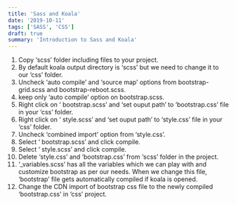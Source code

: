 ```yaml
---
title: 'Sass and Koala'
date: '2019-10-11'
tags: ['SASS', 'CSS']
draft: true
summary: 'Introduction to Sass and Koala'
---
```


1. Copy ‘scss’ folder including files to your project.
2. By default koala output directory is ‘scss’ but we need to change it to our ‘css’ folder.
3. Uncheck ‘auto compile’ and ‘source map’ options from bootstrap-grid.scss and bootstrap-reboot.scss.
4. keep only ‘auto compile’ option on bootstrap.scss.
5. Right click on ‘ bootstrap.scss’ and ‘set ouput path’ to ‘bootstrap.css’ file in your ‘css’ folder.
6. Right click on ‘ style.scss’ and ‘set ouput path’ to ‘style.css’ file in your ‘css’ folder.
7. Uncheck ‘combined import’ option from ‘style.css’.
8. Select ‘ bootstrap.scss’ and click compile.
9. Select ‘ style.scss’ and click compile.
10. Delete ‘style.css’ and ‘bootstrap.css’ from ‘scss’ folder in the project.
11. ‘\_variables.scss’ has all the variables which we can play with and customize bootstrap as per our needs. When we change this file, ‘bootstrap’ file gets automatically compiled if koala is opened.
12. Change the CDN import of bootstrap css file to the newly compiled ‘bootstrap.css’ in ‘css’ project.
